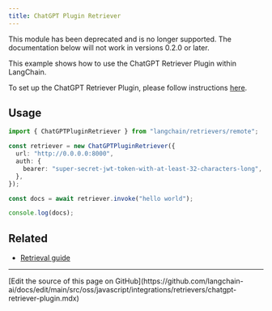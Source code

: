 ```yaml
---
title: ChatGPT Plugin Retriever
---
```


<Warning>
This module has been deprecated and is no longer supported. The documentation below will not work in versions 0.2.0 or later.
</Warning>

This example shows how to use the ChatGPT Retriever Plugin within LangChain.

To set up the ChatGPT Retriever Plugin, please follow instructions [here](https://github.com/openai/chatgpt-retrieval-plugin).

## Usage

```typescript
import { ChatGPTPluginRetriever } from "langchain/retrievers/remote";

const retriever = new ChatGPTPluginRetriever({
  url: "http://0.0.0.0:8000",
  auth: {
    bearer: "super-secret-jwt-token-with-at-least-32-characters-long",
  },
});

const docs = await retriever.invoke("hello world");

console.log(docs);
```

## Related

- [Retrieval guide](/oss/javascript/langchain/retrieval)

---

<Callout icon="pen-to-square" iconType="regular">
  [Edit the source of this page on GitHub](https://github.com/langchain-ai/docs/edit/main/src/oss/javascript/integrations/retrievers/chatgpt-retriever-plugin.mdx)
</Callout>
